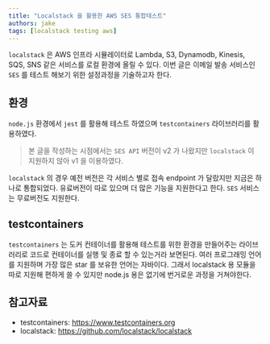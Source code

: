 ```yaml
---
title: "Localstack 을 활용한 AWS SES 통합테스트"
authors: jake
tags: [localstack testing aws]
---
```


`localstack` 은 AWS 인프라 시뮬레이터로 Lambda, S3, Dynamodb, Kinesis, SQS, SNS 같은 서비스를 로컬 환경에 올릴 수 있다.
이번 글은 이메일 발송 서비스인 `SES` 를 테스트 해보기 위한 설정과정을 기술하고자 한다.

<!--truncate-->

## 환경

`node.js` 환경에서 `jest` 를 활용해 테스트 하였으며 `testcontainers` 라이브러리를 활용하였다.

> 본 글을 작성하는 시점에서는 `SES API` 버전이 v2 가 나왔지만 `localstack` 이 지원하지 않아 v1 을 이용하였다.

`localstack` 의 경우 예전 버전은 각 서비스 별로 접속 endpoint 가 달랐지만 지금은 하나로 통합되었다.
유료버전이 따로 있으며 더 많은 기능을 지원한다고 한다. `SES` 서비스는 무료버전도 지원한다.

## testcontainers

`testcontainers` 는 도커 컨테이너를 활용해 테스트를 위한 환경을 만들어주는 라이브러리로 코드로 컨테이너를 실행 및 종료 할 수 있는거라 보면된다.
여러 프로그래밍 언어를 지원하며 가장 많은 star 를 보유한 언어는 자바이다.
그래서 localstack 용 모듈을 따로 지원해 편하게 쓸 수 있지만 node.js 용은 없기에 번거로운 과정을 거쳐야한다.

## 참고자료

- testcontainers: https://www.testcontainers.org
- localstack: https://github.com/localstack/localstack
